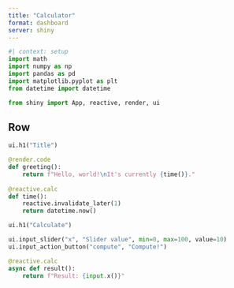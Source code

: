 ```yaml
---
title: "Calculator"
format: dashboard
server: shiny
---
```


```python
#| context: setup
import math
import numpy as np
import pandas as pd
import matplotlib.pyplot as plt
from datetime import datetime

from shiny import App, reactive, render, ui
```

## Row {.flow}

```python

ui.h1("Title")

@render.code
def greeting():
    return f"Hello, world!\nIt's currently {time()}."
  
@reactive.calc
def time():
    reactive.invalidate_later(1)
    return datetime.now()

ui.h1("Calculate")

ui.input_slider("x", "Slider value", min=0, max=100, value=10)
ui.input_action_button("compute", "Compute!")

@reactive.calc
async def result():
    return f"Result: {input.x()}"

```


